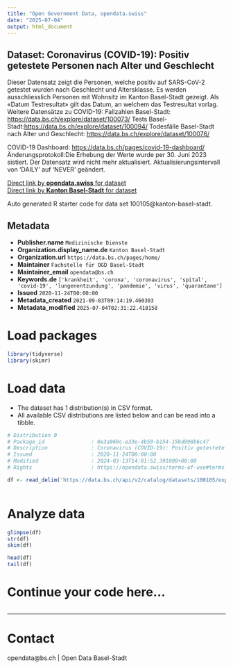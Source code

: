 ```yaml
---
title: "Open Government Data, opendata.swiss"
date: "2025-07-04"
output: html_document
---
```


## Dataset: Coronavirus (COVID-19): Positiv getestete Personen nach Alter und Geschlecht

Dieser Datensatz zeigt die Personen, welche positiv auf SARS-CoV-2 getestet wurden nach Geschlecht und Altersklasse. Es werden ausschliesslich Personen mit Wohnsitz im Kanton Basel-Stadt gezeigt. Als «Datum Testresultat» gilt das Datum, an welchem das Testresultat vorlag.
Weitere Datensätze zu
COVID-19:
Fallzahlen Basel-Stadt: [https://data.bs.ch/explore/dataset/100073/](https://data.bs.ch/explore/dataset/100073/)
Tests Basel-Stadt:[https://data.bs.ch/explore/dataset/100094/](https://data.bs.ch/explore/dataset/100094/)
Todesfälle Basel-Stadt nach Alter und Geschlecht: [https://data.bs.ch/explore/dataset/100076/](https://data.bs.ch/explore/dataset/100076/)

COVID-19 Dashboard: [https://data.bs.ch/pages/covid-19-dashboard/](https://data.bs.ch/pages/covid-19-dashboard/)[](https://data.bs.ch/pages/covid-19-dashboard/)Änderungsprotokoll:Die Erhebung der Werte wurde per 30. Juni 2023 sistiert. Der Datensatz wird nicht mehr aktualisiert. Aktualisierungsintervall von 'DAILY' auf 'NEVER' geändert.

[Direct link by **opendata.swiss** for dataset](https://opendata.swiss/de/dataset/coronavirus-covid-19-positiv-getestete-personen-nach-alter-und-geschlecht)<br>
[Direct link by **Kanton Basel-Stadt** for dataset](https://data.bs.ch/explore/dataset/100105/)

Auto generated R starter code for data set 100105@kanton-basel-stadt.

## Metadata

- **Publisher.name** `Medizinische Dienste`
- **Organization.display_name.de** `Kanton Basel-Stadt`
- **Organization.url** `https://data.bs.ch/pages/home/`
- **Maintainer** `Fachstelle für OGD Basel-Stadt`
- **Maintainer_email** `opendata@bs.ch`
- **Keywords.de** `['krankheit', 'corona', 'coronavirus', 'spital', 'covid-19', 'lungenentzundung', 'pandemie', 'virus', 'quarantane']`
- **Issued** `2020-11-24T00:00:00`
- **Metadata_created** `2021-09-03T09:14:19.460303`
- **Metadata_modified** `2025-07-04T02:31:22.418158`


# Load packages

```r

library(tidyverse)
library(skimr)

```

# Load data

-   The dataset has 1 distribution(s) in CSV format.
-   All available CSV distributions are listed below and can be read into a tibble.

```r

# Distribution 0
# Package_id               : 0e3a969c-e33e-4b50-b154-15bd998b6c47
# Description              : Coronavirus (COVID-19): Positiv getestete Personen nach Alter und Geschlecht (csv)
# Issued                   : 2020-11-24T00:00:00
# Modified                 : 2024-03-13T14:01:52.391000+00:00
# Rights                   : https://opendata.swiss/terms-of-use#terms_by

df <- read_delim('https://data.bs.ch/api/v2/catalog/datasets/100105/exports/csv?use_labels=true')



```

# Analyze data

```r

glimpse(df)
str(df)
skim(df)

head(df)
tail(df)

```

# Continue your code here...

```r

```

------------------------------------------------------------------------

# Contact

opendata@bs.ch | Open Data Basel-Stadt
